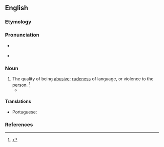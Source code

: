 ==English==

===Etymology===
{{suffix|en|abusive|ness}}

===Pronunciation===
* {{a|RP}} {{IPA|/əˈbjuː.sɪv.nəs/|lang=en}}
* {{a|US}} {{IPA|/əˈbju.sɪv.nəs/|lang=en}}

===Noun===
{{en-noun|-}}

# The quality of being [[abusive]]; [[rudeness]] of language, or violence to the person. {{defdate|First attested in the mid 17<sup>th</sup> century.}}<ref name=SOED>{{R:SOED5|page=11}}</ref>
#* {{quote-book|lang=en|passage=Pick out mirth, like stones out of thy ground, Profaneness, filthiness, '''abusiveness'''|author=[[w:George Herbert|George Herbert]]|title=The Temple|year=1633}}

====Translations====
{{trans-top|the quality of being abusive}}
* Portuguese: {{t+|pt|abusividade|f}}
{{trans-mid}}
{{trans-bottom}}

===References===
<references/>